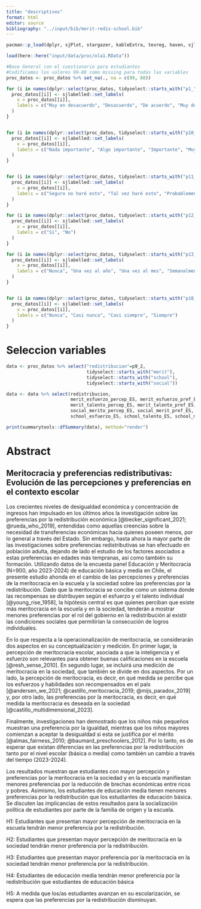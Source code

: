 ```yaml
---
title: "descriptivos"
format: html
editor: source
bibliography: "../input/bib/merit-redis-school.bib"
---
```


```r
pacman::p_load(dplyr, sjPlot, stargazer, kableExtra, texreg, haven, sjlabelled, ggplot2, summarytools, ggtext, ggpubr, hrbrthemes, tidyr, stringr)

load(here::here("input/data/proc/ola1.RData"))
```

```r
#Base General con el cuestionario para estudiantes
#Codificamos los valores 99-88 como missing para todas las variables
proc_datos <- proc_datos %>% set_na(., na = c(99, 88))

for (i in names(dplyr::select(proc_datos, tidyselect::starts_with("p1_"), starts_with("p2_"), starts_with("p8_"), starts_with("p9_"), starts_with("p17_")))) {
  proc_datos[[i]] <- sjlabelled::set_labels(
    x = proc_datos[[i]],
    labels = c("Muy en desacuerdo", "Desacuerdo", "De acuerdo", "Muy de acuerdo")
  )
}


for (i in names(dplyr::select(proc_datos, tidyselect::starts_with("p10_")))) {
  proc_datos[[i]] <- sjlabelled::set_labels(
    x = proc_datos[[i]],
    labels = c("Nada importante", "Algo importante", "Importante", "Muy importante")
  )
}


for (i in names(dplyr::select(proc_datos, tidyselect::starts_with("p11_")))) {
  proc_datos[[i]] <- sjlabelled::set_labels(
    x = proc_datos[[i]],
    labels = c("Seguro no haré esto", "Tal vez haré esto", "Probablemente haré esto", "Seguro haré esto")
  )
}

for (i in names(dplyr::select(proc_datos, tidyselect::starts_with("p12_")))) {
  proc_datos[[i]] <- sjlabelled::set_labels(
    x = proc_datos[[i]],
    labels = c("Si", "No")
  )
}

for (i in names(dplyr::select(proc_datos, tidyselect::starts_with("p13_")))) {
  proc_datos[[i]] <- sjlabelled::set_labels(
    x = proc_datos[[i]],
    labels = c("Nunca", "Una vez al año", "Una vez al mes", "Semanalmente", "Todos los días")
  )
}


for (i in names(dplyr::select(proc_datos, tidyselect::starts_with("p18_")))) {
  proc_datos[[i]] <- sjlabelled::set_labels(
    x = proc_datos[[i]],
    labels = c("Nunca", "Casi nunca", "Casi siempre", "Siempre")
  )
}

```

# Seleccion variables

```r
data <- proc_datos %>% select("redistribucion"=p9_2, 
                              tidyselect::starts_with("merit"), 
                              tidyselect::starts_with("school"), 
                              tidyselect::starts_with("social"))

data <- data %>% select(redistribucion, 
                        merit_esfuerzo_percep_ES, merit_esfuerzo_pref_ES, 
                        merit_talento_percep_ES, merit_talento_pref_ES,
                        social_merito_percep_ES, social_merit_pref_ES,
                        school_esfuerzo_ES, school_talento_ES, school_merito_ES)
```

```r
print(summarytools::dfSummary(data), method="render")
```

# Abstract

## Meritocracia y preferencias redistributivas: Evolución de las percepciones y preferencias en el contexto escolar

Los crecientes niveles de desigualdad económica y concentración de ingresos han impulsado en los últimos años la investigación sobre las preferencias por la redistribución económica [@becker_significant_2021; @rueda_who_2019], entendidas como aquellas creencias sobre la necesidad de transferencias económicas hacia quienes poseen menos, por lo general a través del Estado. Sin embargo, hasta ahora la mayor parte de las investigaciones sobre preferencias redistributivas se han efectuado en población adulta, dejando de lado el estudio de los factores asociados a estas preferencias en edades más tempranas, así como también su formación. Utilizando datos de la encuesta panel Educación y Meritocracia (N=900, año 2023-2024) de educación básica y media en Chile, el presente estudio ahonda en el cambio de las percepciones y preferencias de la meritocracia en la escuela y la sociedad sobre las preferencias por la redistribución. Dado que la meritocracia se concibe como un sistema donde las recompensas se distribuyen según el esfuerzo y el talento individual [@young_rise_1958], la hipótesis central es que quienes perciban que existe más meritocracia en la escuela y en la sociedad, tenderán a mostrar menores preferencias por el rol del gobierno en la redistribución al existir las condiciones sociales que permitirían la consecución de logros individuales. 

En lo que respecta a la operacionalización de meritocracia, se considerarán dos aspectos en su conceptualización y medición. En primer lugar, la percepción de meritocracia escolar, asociada a que la inteligencia y el esfuerzo son relevantes para obtener buenas calificaciones en la escuela [@resh_sense_2010]. En segundo lugar, se incluirá una medición de meritocracia en la sociedad, que también se divide en dos aspectos. Por un lado, la percepción de meritocracia, es decir, en qué medida se percibe que los esfuerzos y habilidades son recompensados en el país [@andersen_we_2021; @castillo_meritocracia_2019; @mijs_paradox_2019] y, por otro lado, las preferencias por la meritocracia, es decir, en qué medida la meritocracia es deseada en la sociedad [@castillo_multidimensional_2023].

Finalmente, investigaciones han demostrado que los niños más pequeños muestran una preferencia por la igualdad, mientras que los niños mayores comienzan a aceptar la desigualdad si esta se justifica por el mérito [@almas_fairness_2010; @baumard_preschoolers_2012]. Por lo tanto, es de esperar que existan diferencias en las preferencias por la redistribución tanto por el nivel escolar (básica o media) como también un cambio a través del tiempo (2023-2024). 

Los resultados muestran que estudiantes con mayor percepción y preferencias por la meritocracia en la sociedad y en la escuela manifiestan menores preferencias por la reducción de brechas económicas entre ricos y pobres. Asimismo, los estudiantes de educación media tienen menores preferencias por la redistribución que los estudiantes de educación básica. Se discuten las implicancias de estos resultados para la socialización política de estudiantes por parte de la familia de origen y la escuela. 


H1: Estudiantes que presentan mayor percepción de meritocracia en la escuela tendrán menor preferencia por la redistribución.

H2: Estudiantes que presentan mayor percepción de meritocracia en la sociedad tendrán menor preferencia por la redistribución.

H3: Estudiantes que presentan mayor preferencia por la meritocracia en la sociedad tendrán menor preferencia por la redistribución.

H4: Estudiantes de educación media tendrán menor preferencia por la redistribución que estudiantes de educación básica

H5: A medida que los/as estudiantes avanzan en su escolarización, se espera que las preferencias por la redistribución disminuyan.
